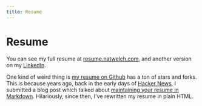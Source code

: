 ```yaml
---
title: Resume
---
```


# Resume

You can see my full resume at [resume.natwelch.com](https://resume.natwelch.com), and another version on my [LinkedIn](https://www.linkedin.com/in/natwelch/). 

One kind of weird thing is [my resume on Github](https://github.com/icco/resume) has a ton of stars and forks. This is because years ago, back in the early days of [Hacker News](https://news.ycombinator.com/), I submitted a blog post which talked about [maintaining your resume in Markdown](https://writing.natwelch.com/post/497). Hilariously, since then, I've rewritten my resume in plain HTML.
